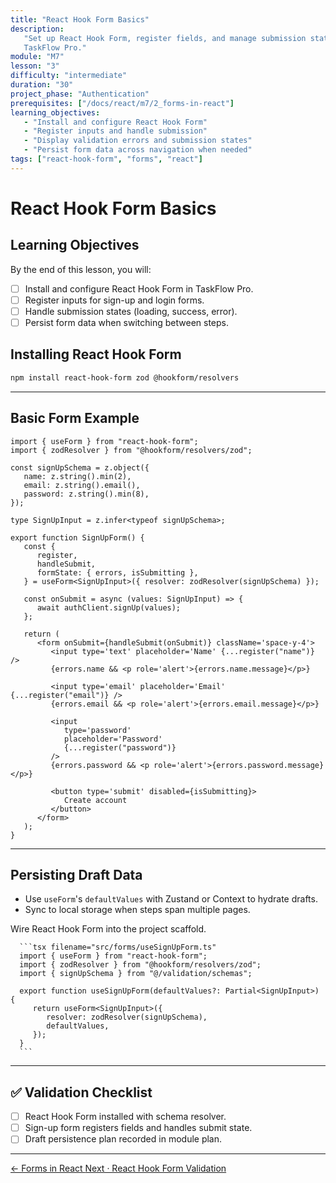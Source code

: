 ```yaml
---
title: "React Hook Form Basics"
description:
   "Set up React Hook Form, register fields, and manage submission state for
   TaskFlow Pro."
module: "M7"
lesson: "3"
difficulty: "intermediate"
duration: "30"
project_phase: "Authentication"
prerequisites: ["/docs/react/m7/2_forms-in-react"]
learning_objectives:
   - "Install and configure React Hook Form"
   - "Register inputs and handle submission"
   - "Display validation errors and submission states"
   - "Persist form data across navigation when needed"
tags: ["react-hook-form", "forms", "react"]
---
```



# React Hook Form Basics

## Learning Objectives

By the end of this lesson, you will:

-  [ ] Install and configure React Hook Form in TaskFlow Pro.
-  [ ] Register inputs for sign-up and login forms.
-  [ ] Handle submission states (loading, success, error).
-  [ ] Persist form data when switching between steps.

## Installing React Hook Form

```bash
npm install react-hook-form zod @hookform/resolvers
```

---

## Basic Form Example

```tsx
import { useForm } from "react-hook-form";
import { zodResolver } from "@hookform/resolvers/zod";

const signUpSchema = z.object({
   name: z.string().min(2),
   email: z.string().email(),
   password: z.string().min(8),
});

type SignUpInput = z.infer<typeof signUpSchema>;

export function SignUpForm() {
   const {
      register,
      handleSubmit,
      formState: { errors, isSubmitting },
   } = useForm<SignUpInput>({ resolver: zodResolver(signUpSchema) });

   const onSubmit = async (values: SignUpInput) => {
      await authClient.signUp(values);
   };

   return (
      <form onSubmit={handleSubmit(onSubmit)} className='space-y-4'>
         <input type='text' placeholder='Name' {...register("name")} />
         {errors.name && <p role='alert'>{errors.name.message}</p>}

         <input type='email' placeholder='Email' {...register("email")} />
         {errors.email && <p role='alert'>{errors.email.message}</p>}

         <input
            type='password'
            placeholder='Password'
            {...register("password")}
         />
         {errors.password && <p role='alert'>{errors.password.message}</p>}

         <button type='submit' disabled={isSubmitting}>
            Create account
         </button>
      </form>
   );
}
```

---

## Persisting Draft Data

-  Use `useForm`'s `defaultValues` with Zustand or Context to hydrate drafts.
-  Sync to local storage when steps span multiple pages.

<Accordions type='single' className='mt-4'>
   <Accordion title='TaskFlow Pro Setup'>
      <p>Wire React Hook Form into the project scaffold.</p>

      ```tsx filename="src/forms/useSignUpForm.ts"
      import { useForm } from "react-hook-form";
      import { zodResolver } from "@hookform/resolvers/zod";
      import { signUpSchema } from "@/validation/schemas";

      export function useSignUpForm(defaultValues?: Partial<SignUpInput>) {
         return useForm<SignUpInput>({
            resolver: zodResolver(signUpSchema),
            defaultValues,
         });
      }
      ```

   </Accordion>
</Accordions>

---

## ✅ Validation Checklist

-  [ ] React Hook Form installed with schema resolver.
-  [ ] Sign-up form registers fields and handles submit state.
-  [ ] Draft persistence plan recorded in module plan.

---

<div className='mt-8 flex justify-between'>
   <a
      href='/docs/react/m7/2_forms-in-react'
      className='text-sm font-medium text-muted-foreground hover:text-foreground'
   >
      ← Forms in React
   </a>
   <a
      href='/docs/react/m7/4_react-hook-form-validation'
      className='text-sm font-medium text-primary hover:text-primary/80'
   >
      Next · React Hook Form Validation
   </a>
</div>
